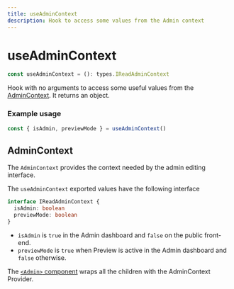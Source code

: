 ```yaml
---
title: useAdminContext
description: Hook to access some values from the Admin context
---
```


# useAdminContext

```ts
const useAdminContext = (): types.IReadAdminContext
```

Hook with no arguments to access some useful values from the [AdminContext](#admin-context). It returns an object.

### Example usage

```ts
const { isAdmin, previewMode } = useAdminContext()
```

## AdminContext

The `AdminContext` provides the context needed by the admin editing interface.

The `useAdminContext` exported values have the following interface

```ts
interface IReadAdminContext {
  isAdmin: boolean
  previewMode: boolean
}
```

- `isAdmin` is `true` in the Admin dashboard and `false` on the public front-end.
- `previewMode` is `true` when Preview is active in the Admin dashboard and `false` otherwise.

The [`<Admin>` component](/api-reference/components/admin) wraps all the children with the AdminContext Provider.
